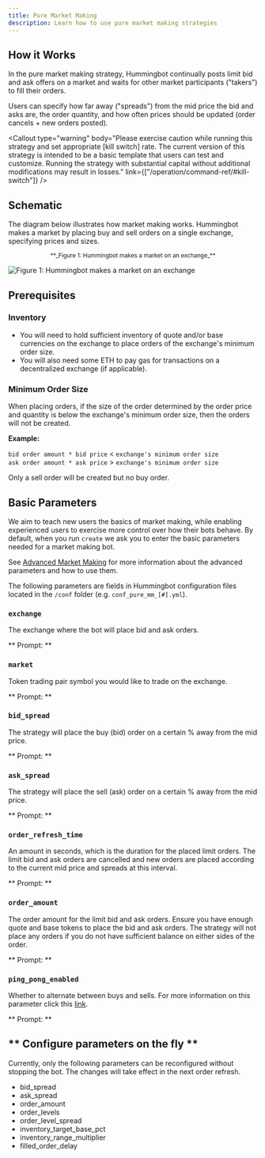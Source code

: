 ```yaml
---
title: Pure Market Making
description: Learn how to use pure market making strategies
---
```




## How it Works

In the pure market making strategy, Hummingbot continually posts limit bid and ask offers on a market and waits for other market participants ("takers") to fill their orders.

Users can specify how far away ("spreads") from the mid price the bid and asks are, the order quantity, and how often prices should be updated (order cancels + new orders posted).

<Callout
  type="warning"
  body="Please exercise caution while running this strategy and set appropriate [kill switch] rate. The current version of this strategy is intended to be a basic template that users can test and customize. Running the strategy with substantial capital without additional modifications may result in losses."
  link={["/operation/command-ref/#kill-switch"]}
/>

## Schematic

The diagram below illustrates how market making works. Hummingbot makes a market by placing buy and sell orders on a single exchange, specifying prices and sizes.

<small>
  <center>**_Figure 1: Hummingbot makes a market on an exchange_**</center>
</small>

![Figure 1: Hummingbot makes a market on an exchange](/img/pure-mm.png)

## Prerequisites

### Inventory

- You will need to hold sufficient inventory of quote and/or base currencies on the exchange to place orders of the exchange's minimum order size.
- You will also need some ETH to pay gas for transactions on a decentralized exchange (if applicable).

### Minimum Order Size

When placing orders, if the size of the order determined by the order price and quantity is below the exchange's minimum order size, then the orders will not be created.

**Example:**

`bid order amount * bid price` < `exchange's minimum order size`<br/>
`ask order amount * ask price` > `exchange's minimum order size`

Only a sell order will be created but no buy order.

## Basic Parameters

We aim to teach new users the basics of market making, while enabling experienced users to exercise more control over how their bots behave. By default, when you run `create` we ask you to enter the basic parameters needed for a market making bot.

See [Advanced Market Making](/strategies/adv-market-making) for more information about the advanced parameters and how to use them.

The following parameters are fields in Hummingbot configuration files located in the `/conf` folder (e.g. `conf_pure_mm_[#].yml`).

### `exchange`

The exchange where the bot will place bid and ask orders.

** Prompt: **

<Prompt prompt="Enter your maker spot connector" response=">>> binance" />

### `market`

Token trading pair symbol you would like to trade on the exchange.

** Prompt: **

<Prompt
  prompt="Enter the token trading pair you would like to trade on the exchange"
  response=">>> BTC-USDT"
/>

### `bid_spread`

The strategy will place the buy (bid) order on a certain % away from the mid price.

** Prompt: **

<Prompt
  prompt="How far away from the mid price do you want to place the first bid order?"
  response=">>> 2"
/>

### `ask_spread`

The strategy will place the sell (ask) order on a certain % away from the mid price.

** Prompt: **

<Prompt
  prompt="How far away from the mid price do you want to place the first ask order?"
  response=">>> 3"
/>

### `order_refresh_time`

An amount in seconds, which is the duration for the placed limit orders. The limit bid and ask orders are cancelled and new orders are placed according to the current mid price and spreads at this interval.

** Prompt: **

<Prompt
  prompt="How often do you want to cancel and replace bids and asks (in seconds)?"
  response=">>> 10"
/>

### `order_amount`

The order amount for the limit bid and ask orders. Ensure you have enough quote and base tokens to place the bid and ask orders. The strategy will not place any orders if you do not have sufficient balance on either sides of the order. <br/>

** Prompt: **

<Prompt
  prompt="What is the amount of [base_asset] per order? (minimum [min_amount])"
  response=""
/>

### `ping_pong_enabled`

Whether to alternate between buys and sells. For more information on this parameter click this [link](https://docs.hummingbot.io/strategies/ping-pong/).

** Prompt: **

<Prompt
  prompt="Would you like to use the ping pong feature and alternate between buy and sell orders after fills?"
  response=""
/>

<Callout
  type="tip"
  body="For autocomplete inputs during configuration, when going through the command line config process, pressing `<TAB>` at a prompt will display valid available inputs."
/>

## ** Configure parameters on the fly **

Currently, only the following parameters can be reconfigured without stopping the bot. The changes will take effect in the next order refresh.

- bid_spread
- ask_spread
- order_amount
- order_levels
- order_level_spread
- inventory_target_base_pct
- inventory_range_multiplier
- filled_order_delay

<Callout
type="note"
body="Reconfiguring of `inventory_target_base_pct` for DEX connectors is not working at the moment."
/>